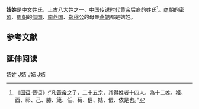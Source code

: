'''姞姓'''是[[中文|中文]][[姓氏|姓氏]]，[[上古八大姓|上古八大姓]]之一、[[中国传说时代|中国传说时代]][[黄帝|黄帝]]后裔的姓氏<ref>《[[国语_(书)|国语]]·晋语》:“凡[[黃帝|黃帝]]之子，二十五宗，其得姓者十四人，為十二姓。姬、酉、祁、己、滕、箴、任、荀、僖、姞、儇、依是也。”</ref>。[[商朝|商朝]]的[[密須|密須]]、[[周朝|周朝]]的[[偪国|偪国]]、[[南燕国|南燕国]]、[[郑穆公|郑穆公]]的母亲[[燕姞|燕姞]]都是姞姓。

==参考文献==
{{Reflist}}

== 延伸阅读 ==
{{Wikisource further reading}}

{{Surname-stub}}
[[Category:姞姓|]]
[[Category:漢姓|J姞]]
[[Category:上古八大姓|J姞]]
[[Category:中國上古姓氏|J姞]]